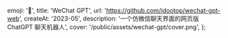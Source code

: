   emoji: '🤖️',
  title: 'WeChat GPT',
  url: 'https://github.com/idootop/wechat-gpt-web',
  createAt: '2023-05',
  description: '一个仿微信聊天界面的网页版 ChatGPT 聊天机器人',
  cover: '/public/assets/wechat-gpt/cover.png',
};
